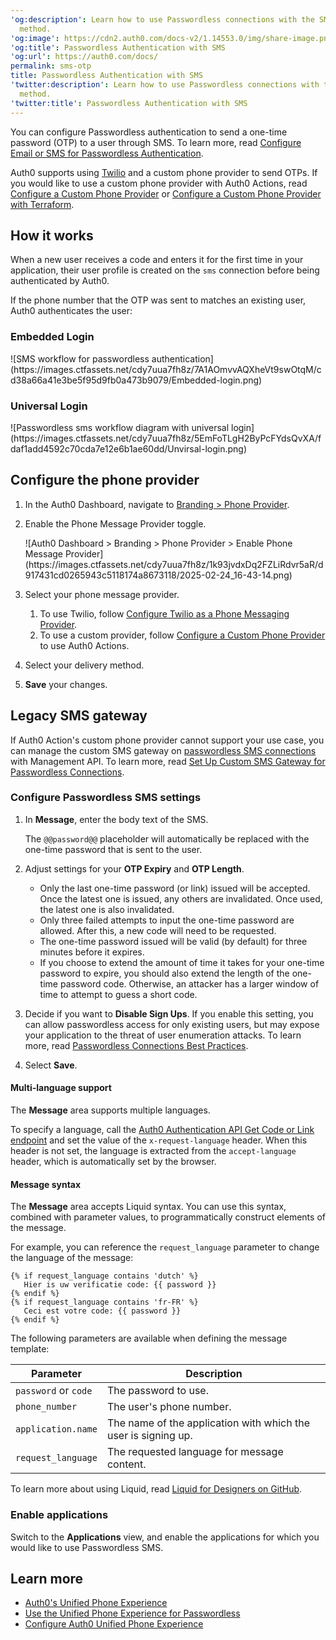 ---
'og:description': Learn how to use Passwordless connections with the SMS authentication
  method.
'og:image': https://cdn2.auth0.com/docs-v2/1.14553.0/img/share-image.png
'og:title': Passwordless Authentication with SMS
'og:url': https://auth0.com/docs/
permalink: sms-otp
title: Passwordless Authentication with SMS
'twitter:description': Learn how to use Passwordless connections with the SMS authentication
  method.
'twitter:title': Passwordless Authentication with SMS
---
You can configure <Tooltip tip="Passwordless: Form of authentication that does not rely on a password as the first factor." cta="View Glossary" href="/docs/glossary?term=Passwordless">Passwordless</Tooltip> authentication to send a one-time password (OTP) to a user through SMS. To learn more, read [Configure Email or SMS for Passwordless Authentication](/docs/authenticate/login/auth0-universal-login/passwordless-login/email-or-sms).

Auth0 supports using [Twilio](https://www.twilio.com) and a custom phone provider to send OTPs. If you would like to use a custom phone provider with Auth0 Actions, read [Configure a Custom Phone Provider](/docs/customize/phone-messages/configure-phone-messaging-providers/configure-a-custom-phone-provider) or [Configure a Custom Phone Provider with Terraform](/docs/customize/phone-messages/configure-phone-messaging-providers/configure-a-custom-phone-provider/configure-a-custom-phone-provider-with-terraform).

## How it works

When a new user receives a code and enters it for the first time in your application, their user profile is created on the `sms` connection before being authenticated by Auth0.

If the phone number that the OTP was sent to matches an existing user, Auth0 authenticates the user:

### Embedded Login

<Frame>![SMS workflow for passwordless authentication](https://images.ctfassets.net/cdy7uua7fh8z/7A1AOmvvAQXheVt9swOtqM/cd38a66a41e3be5f95d9fb0a473b9079/Embedded-login.png)</Frame>

### Universal Login

<Frame>![Passwordless sms workflow diagram with universal login](https://images.ctfassets.net/cdy7uua7fh8z/5EmFoTLgH2ByPcFYdsQvXA/fdaf1add4592c70cda7e12e6b1ae60dd/Unvirsal-login.png)</Frame>

## Configure the phone provider

1. In the Auth0 Dashboard, navigate to [Branding > Phone Provider](https://manage.auth0.com/#/phone/templates/phone/provider).
2. Enable the Phone Message Provider toggle.

   <Frame>![Auth0 Dashboard > Branding > Phone Provider > Enable Phone Message Provider](https://images.ctfassets.net/cdy7uua7fh8z/1k93jvdxDq2FZLiRdvr5aR/d917431cd0265943c5118174a8673118/2025-02-24_16-43-14.png)</Frame>
3. Select your phone message provider.

   1. To use Twilio, follow [Configure Twilio as a Phone Messaging Provider](/docs/customize/phone-messages/configure-phone-messaging-providers/configure-twilio-as-a-phone-messaging-provider).
   2. To use a custom provider, follow [Configure a Custom Phone Provider](/docs/customize/phone-messages/configure-phone-messaging-providers/configure-a-custom-phone-provider) to use Auth0 Actions.
4. Select your delivery method.
5. **Save** your changes.

## Legacy SMS gateway

If Auth0 Action's custom phone provider cannot support your use case, you can manage the custom SMS gateway on [passwordless SMS connections](/docs/authenticate/passwordless) with <Tooltip tip="Management API: A product to allow customers to perform administrative tasks." cta="View Glossary" href="/docs/glossary?term=Management+API">Management API</Tooltip>. To learn more, read [Set Up Custom SMS Gateway for Passwordless Connections](/docs/authenticate/passwordless/authentication-methods/use-sms-gateway-passwordless).

### Configure Passwordless SMS settings

1. In **Message**, enter the body text of the SMS.

   <Callout icon="file-lines" color="#0EA5E9" iconType="regular">

   The `@@password@@` placeholder will automatically be replaced with the one-time password that is sent to the user.

   </Callout>
2. Adjust settings for your **OTP Expiry** and **OTP Length**.

   * Only the last one-time password (or link) issued will be accepted. Once the latest one is issued, any others are invalidated. Once used, the latest one is also invalidated.
   * Only three failed attempts to input the one-time password are allowed. After this, a new code will need to be requested.
   * The one-time password issued will be valid (by default) for three minutes before it expires.
   * If you choose to extend the amount of time it takes for your one-time password to expire, you should also extend the length of the one-time password code. Otherwise, an attacker has a larger window of time to attempt to guess a short code.
3. Decide if you want to **Disable Sign Ups**. If you enable this setting, you can allow passwordless access for only existing users, but may expose your application to the threat of user enumeration attacks. To learn more, read [Passwordless Connections Best Practices](/docs/authenticate/passwordless/best-practices).
4. Select **Save**.

#### Multi-language support

The **Message** area supports multiple languages.

To specify a language, call the [Auth0 Authentication API Get Code or Link endpoint](https://auth0.com/docs/api/authentication#get-code-or-link) and set the value of the `x-request-language` header. When this header is not set, the language is extracted from the `accept-language` header, which is automatically set by the browser.

#### Message syntax

The **Message** area accepts Liquid syntax. You can use this syntax, combined with parameter values, to programmatically construct elements of the message.

For example, you can reference the `request_language` parameter to change the language of the message:

```liquid lines
{% if request_language contains 'dutch' %}
   Hier is uw verificatie code: {{ password }}
{% endif %}
{% if request_language contains 'fr-FR' %}
   Ceci est votre code: {{ password }}
{% endif %}
```






The following parameters are available when defining the message template:

<table class="table"><thead>
<tr>
<th><strong>Parameter</strong></th>
<th><strong>Description</strong></th>
</tr>
</thead>
<tbody>
<tr>
<td><code>password</code> or <code>code</code></td>
<td>The password to use.</td>
</tr>
<tr>
<td><code>phone_number</code></td>
<td>The user's phone number.</td>
</tr>
<tr>
<td><code>application.name</code></td>
<td>The name of the application with which the user is signing up.</td>
</tr>
<tr>
<td><code>request_language</code></td>
<td>The requested language for message content.</td>
</tr>
</tbody>
</table>

To learn more about using Liquid, read [Liquid for Designers on GitHub](https://github.com/Shopify/liquid/wiki/Liquid-for-Designers).

### Enable applications

Switch to the **Applications** view, and enable the applications for which you would like to use Passwordless SMS.

## Learn more

* [Auth0's Unified Phone Experience](/docs/customize/phone-messages/unified-phone)
* [Use the Unified Phone Experience for Passwordless](/docs/customize/phone-messages/unified-phone/unified-phone-experience-passwordless)
* [Configure Auth0 Unified Phone Experience](/docs/customize/phone-messages/unified-phone/configure-unified-phone)